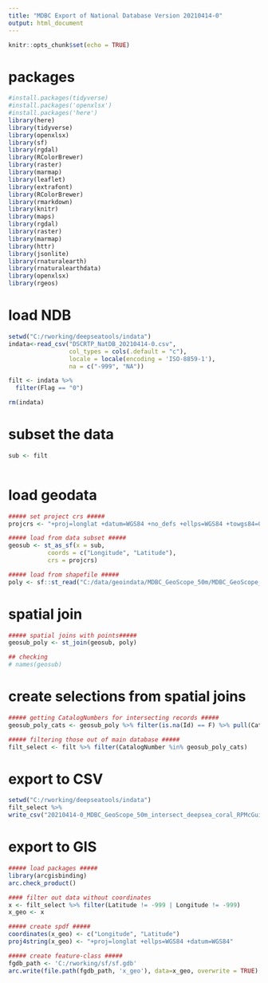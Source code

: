```yaml
---
title: "MDBC Export of National Database Version 20210414-0"
output: html_document
---
```


```r
knitr::opts_chunk$set(echo = TRUE)
```

# packages 

```r
#install.packages(tidyverse)
#install.packages('openxlsx')
#install.packages('here')
library(here)
library(tidyverse)
library(openxlsx)
library(sf)
library(rgdal)
library(RColorBrewer)
library(raster)
library(marmap)
library(leaflet)
library(extrafont)
library(RColorBrewer)
library(rmarkdown)
library(knitr)
library(maps)
library(rgdal)
library(raster)
library(marmap)
library(httr)
library(jsonlite)
library(rnaturalearth)
library(rnaturalearthdata)
library(openxlsx)
library(rgeos)

```

# load NDB

```r
setwd("C:/rworking/deepseatools/indata")
indata<-read_csv("DSCRTP_NatDB_20210414-0.csv",
                 col_types = cols(.default = "c"),
                 locale = locale(encoding = 'ISO-8859-1'),
                 na = c("-999", "NA"))

filt <- indata %>%
  filter(Flag == "0")

rm(indata)

```

# subset the data 

```r
sub <- filt
 
```

# load geodata

```r
##### set project crs #####
projcrs <- "+proj=longlat +datum=WGS84 +no_defs +ellps=WGS84 +towgs84=0,0,0"

##### load from data subset #####
geosub <- st_as_sf(x = sub,                         
           coords = c("Longitude", "Latitude"),
           crs = projcrs)

##### load from shapefile ##### 
poly <- sf::st_read("C:/data/geoindata/MDBC_GeoScope_50m/MDBC_GeoScope_50m.shp")

```


# spatial join

```r
##### spatial joins with points#####
geosub_poly <- st_join(geosub, poly)

## checking 
# names(geosub)

```

# create selections from spatial joins

```r
##### getting CatalogNumbers for intersecting records #####
geosub_poly_cats <- geosub_poly %>% filter(is.na(Id) == F) %>% pull(CatalogNumber)

##### filtering those out of main database #####
filt_select <- filt %>% filter(CatalogNumber %in% geosub_poly_cats)

```

# export to CSV

```r
setwd("C:/rworking/deepseatools/indata")
filt_select %>%  
write_csv("20210414-0_MDBC_GeoScope_50m_intersect_deepsea_coral_RPMcGuinn.csv")

```

# export to GIS

```r
##### load packages #####
library(arcgisbinding)
arc.check_product()

#### filter out data without coordinates
x <- filt_select %>% filter(Latitude != -999 | Longitude != -999)
x_geo <- x

##### create spdf #####
coordinates(x_geo) <- c("Longitude", "Latitude")
proj4string(x_geo) <- "+proj=longlat +ellps=WGS84 +datum=WGS84"

##### create feature-class #####
fgdb_path <- 'C:/rworking/sf/sf.gdb'
arc.write(file.path(fgdb_path, 'x_geo'), data=x_geo, overwrite = TRUE) 
```


